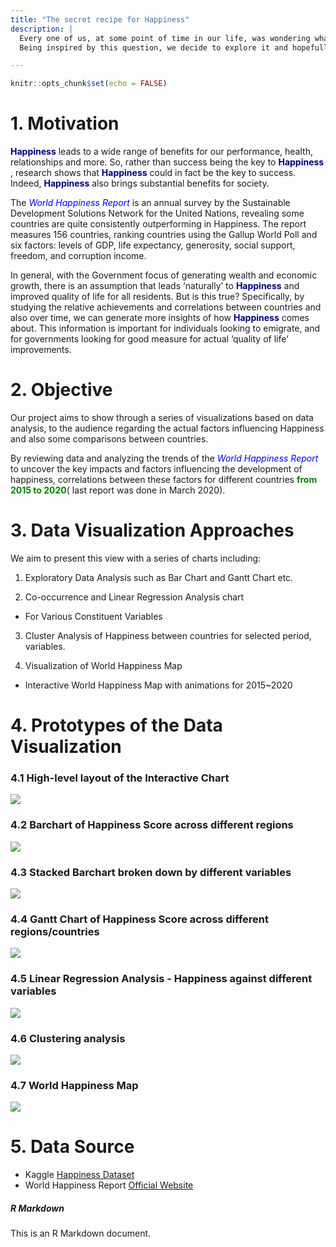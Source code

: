 ```yaml
---
title: "The secret recipe for Happiness"
description: |
  Every one of us, at some point of time in our life, was wondering what is happiness formula? Power? Wealth? Health? Others?
  Being inspired by this question, we decide to explore it and hopefully we can dig out some insights.

---
```



```r
knitr::opts_chunk$set(echo = FALSE)
```

# 1. Motivation

<span style="color:navy">**Happiness**</span> leads to a wide range of benefits for our performance, health, relationships and more. So, rather than success being the key to <span style="color:navy">**Happiness**</span> , research shows that <span style="color:navy">**Happiness**</span>  could in fact be the key to success. Indeed, <span style="color:navy">**Happiness**</span>  also brings substantial benefits for society. <br>

The <span style="color:blue">_World Happiness Report_</span> is an annual survey by the Sustainable Development Solutions Network for the United Nations, revealing some countries are quite consistently outperforming in Happiness. The report measures 156 countries, ranking countries using the Gallup World Poll and six factors: levels of GDP, life expectancy, generosity, social support, freedom, and corruption income.<br>

In general, with the Government focus of generating wealth and economic growth, there is an assumption that leads 'naturally' to <span style="color:navy">**Happiness**</span> and improved quality of life for all residents. But is this true?
Specifically, by studying the relative achievements and correlations between countries and also over time, we can generate more insights of how <span style="color:navy">**Happiness**</span>  comes about. This information is important for individuals looking to emigrate, and for governments looking for good measure for actual 'quality of life' improvements.

# 2. Objective

Our project aims to show through a series of visualizations based on data analysis, to the audience regarding the actual factors influencing Happiness and also some comparisons between countries. 

By reviewing data and analyzing the trends of the <span style="color:blue">_World Happiness Report_</span> to uncover the key impacts and factors influencing the development of happiness, correlations between these factors for different countries  <span style="color:green">**from 2015 to 2020**</span>( last report was done in March 2020).


# 3. Data Visualization Approaches

We aim to present this view with a series of charts including:

1.  Exploratory Data Analysis such as Bar Chart and Gantt Chart etc.

2.	Co-occurrence and Linear Regression Analysis chart
*   For Various Constituent Variables

3.	Cluster Analysis of Happiness between countries for selected period, variables.

4.	Visualization of World Happiness Map
*   Interactive World Happiness Map with animations for 2015~2020

# 4. Prototypes of the Data Visualization

### 4.1    High-level layout of the Interactive Chart
![](projectimages/overview.png)

### 4.2    Barchart of Happiness Score across different regions
![](projectimages/Picture4.png)


### 4.3    Stacked Barchart broken down by different variables
![](projectimages/Picture3.png)


### 4.4    Gantt Chart of Happiness Score across different regions/countries
![](projectimages/Picture2.png)


### 4.5    Linear Regression Analysis - Happiness against different variables
![](projectimages/Picture1.png)

### 4.6    Clustering analysis
![](projectimages/Cluster.png)


### 4.7    World Happiness Map
![](projectimages/Picture5.png)


# 5. Data Source

* Kaggle [Happiness Dataset](https://www.kaggle.com/unsdsn/world-happiness)
* World Happiness Report [Official Website](https://worldhappiness.report/)


##### R Markdown

This is an R Markdown document. 


